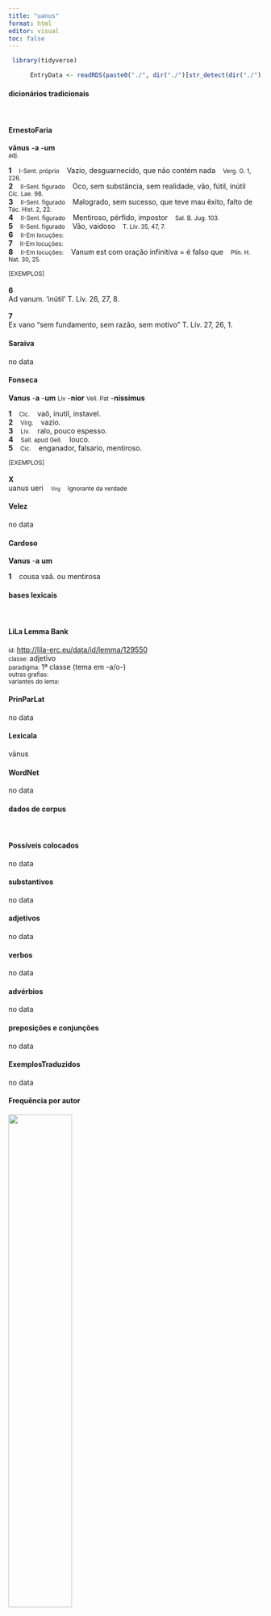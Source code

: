 ```yaml
---
title: "uanus"
format: html
editor: visual
toc: false
---
```



```r
 library(tidyverse) 

      EntryData <- readRDS(paste0("./", dir("./")[str_detect(dir("./"), "_xx117-97-110-117-115xx_.rds")]))

```


#### dicionários tradicionais

&emsp;




::: panel-tabset

#### ErnestoFaria

<b>vānus</b> <b>-a</b> <b>-um</b> <br> <small>adj.</small> <br> <small></small>   <p> <b>1</b> &ensp; <small>I-Sent. próprio</small> &ensp; Vazio, desguarnecido, que não contém nada &ensp; <small>Verg. G. 1, 226.</small> <br> <b>2</b> &ensp; <small>II-Senl. figurado</small> &ensp; Oco, sem substância, sem realidade, vão, fútil, inútil &ensp; <small>Cíc. Lae. 98.</small> <br> <b>3</b> &ensp; <small>II-Senl. figurado</small> &ensp; Malogrado, sem sucesso, que teve mau êxito, falto de &ensp; <small>Tác. Hist. 2, 22.</small> <br> <b>4</b> &ensp; <small>II-Senl. figurado</small> &ensp; Mentiroso, pérfido, impostor &ensp; <small>Sal. B. Jug. 103.</small> <br> <b>5</b> &ensp; <small>II-Senl. figurado</small> &ensp; Vão, vaidoso &ensp; <small>T. Lív. 35, 47, 7.</small> <br> <b>6</b> &ensp; <small>II-Em locuções:</small> &ensp; <small></small> <br> <b>7</b> &ensp; <small>II-Em locuções:</small> &ensp; <small></small> <br> <b>8</b> &ensp; <small>II-Em locuções:</small> &ensp; Vanum est com oração infinitiva = é falso que &ensp; <small>Plín. H. Nat. 30, 25.</small> </p>   <p><small>[EXEMPLOS]</small><br> <br><b>6</b><br>Ad vanum. ‘inútil’ T. Lív. 26, 27, 8. <br> <br><b>7</b><br>Ex vano “sem fundamento, sem razão, sem motivo” T. Lív. 27, 26, 1. </p>




#### Saraiva

no data




#### Fonseca

<b>Vanus</b> -<b>a</b> -<b>um</b> <small>Liv</small> -<b>nior</b> <small>Vell. Pat</small> -<b>nissimus</b>   <p> <b>1</b> &ensp; <small>Cic.</small> &ensp; vaõ, inutil, instavel. <br> <b>2</b> &ensp; <small>Virg.</small> &ensp; vazio. <br> <b>3</b> &ensp; <small>Liv.</small> &ensp; ralo, pouco espesso. <br> <b>4</b> &ensp; <small>Sall. apud Gell.</small> &ensp; louco. <br> <b>5</b> &ensp; <small>Cic.</small> &ensp; enganador, falsario, mentiroso. </p>   <p><small>[EXEMPLOS]</small><br> <br><b>X</b><br>uanus ueri &ensp; <small><small>Virg</small></small> &ensp; <small>Ignorante da verdade</small> </p>




#### Velez

no data




#### Cardoso

<b>Vanus</b> -<b>a</b> <b>um</b>   <p> <b>1</b> &ensp; cousa vaã. ou mentirosa </p>


:::



#### bases lexicais

&emsp;






::: panel-tabset

#### LiLa Lemma Bank

<small> id: </small> <a href=' http://lila-erc.eu/data/id/lemma/129550 ' target="_blank"> http://lila-erc.eu/data/id/lemma/129550 </a> <br>
<small> classe: </small> adjetivo    <br>
<small> paradigma: </small> 1ª classe (tema em -a/o-) <br>
<small> outras grafias: </small>  <br>
<small> variantes do lema: </small>  <br>





#### PrinParLat

no data




#### Lexicala

vānus




#### WordNet

no data


:::



#### dados de corpus

&emsp;




::: panel-tabset

#### Possíveis colocados

no data




#### substantivos

no data




#### adjetivos

no data




#### verbos

no data




#### advérbios

no data




#### preposições e conjunções

no data


:::



::: panel-tabset

#### ExemplosTraduzidos

no data




#### Frequência por autor

![](./Media/barchart__xx117-97-110-117-115xx__lemma_BY_author_Frequencies.webp){width=50% fig-alt='This charts plots the frequency of lemma by author_Frequencies. The Phaedrus subcorpus registers the highest normalized frequency, with the value of 4.55 and an absolute frequency of 3. The Tacitus subcorpus follows, with a normalized frequency of 0 and an absolute frequency of 0. the subcorpus with the least normalized frequency is Caesar with the normalized value of 0 and an absolute freqeuncy of 0. here are all the values: subcorpus: Caesar ; normalized frequency: 0 ; absolute frequency: 0. subcorpus: Cicero ; normalized frequency: 1 ; absolute frequency: 0.0622959806633276. subcorpus: Horatius ; normalized frequency: 2 ; absolute frequency: 1.77604120415594. subcorpus: Ovidius ; normalized frequency: 0 ; absolute frequency: 0. subcorpus: Phaedrus ; normalized frequency: 3 ; absolute frequency: 4.5544253833308. subcorpus: Sallustius ; normalized frequency: 2 ; absolute frequency: 1.85511548093869. subcorpus: Seneca ; normalized frequency: 13 ; absolute frequency: 2.4262331796719. subcorpus: Suetonius ; normalized frequency: 0 ; absolute frequency: 0. subcorpus: Tacitus ; normalized frequency: 0 ; absolute frequency: 0. subcorpus: Vergilius ; normalized frequency: 2 ; absolute frequency: 3.86100386100386. subcorpus: Hieronymus ; normalized frequency: 1 ; absolute frequency: 2.24668613794653'}




#### Frequência por gênero

![](./Media/barchart__xx117-97-110-117-115xx__lemma_BY_genre_Frequencies.webp){width=50% fig-alt='This charts plots the frequency of lemma by genre_Frequencies. The Poesia.épica subcorpus registers the highest normalized frequency, with the value of 3.86 and an absolute frequency of 2. The Poesia.didática subcorpus follows, with a normalized frequency of 2.54 and an absolute frequency of 3. the subcorpus with the least normalized frequency is Prosa.oratória with the normalized value of 0 and an absolute freqeuncy of 0. here are all the values: subcorpus: Prosa.histórica ; normalized frequency: 2 ; absolute frequency: 0.486866768908688. subcorpus: Prosa.filosófica ; normalized frequency: 13 ; absolute frequency: 2.14164511293059. subcorpus: Prosa.oratória ; normalized frequency: 0 ; absolute frequency: 0. subcorpus: Prosa.epistolográfica ; normalized frequency: 0 ; absolute frequency: 0. subcorpus: Poesia.lírica ; normalized frequency: 2 ; absolute frequency: 1.68251030537562. subcorpus: Poesia.didática ; normalized frequency: 3 ; absolute frequency: 2.54474510136568. subcorpus: Poesia.trágica ; normalized frequency: 1 ; absolute frequency: 0.868658790826963. subcorpus: Poesia.épica ; normalized frequency: 2 ; absolute frequency: 3.86100386100386. subcorpus: Prosa.ficcional ; normalized frequency: 1 ; absolute frequency: 2.24668613794653'}




#### Frequência por século

![](./Media/barchart__xx117-97-110-117-115xx__lemma_BY_period_Frequencies.webp){width=50% fig-alt='This charts plots the frequency of lemma by period_Frequencies. The I.d.C. subcorpus registers the highest normalized frequency, with the value of 2.45 and an absolute frequency of 16. The II.d.C. subcorpus follows, with a normalized frequency of 0 and an absolute frequency of 0. the subcorpus with the least normalized frequency is II.d.C. with the normalized value of 0 and an absolute freqeuncy of 0. here are all the values: subcorpus: I.a.C. ; normalized frequency: 7 ; absolute frequency: 0.3258087037468. subcorpus: I.d.C. ; normalized frequency: 16 ; absolute frequency: 2.44760593544439. subcorpus: II.d.C. ; normalized frequency: 0 ; absolute frequency: 0. subcorpus: IV.d.C. ; normalized frequency: 1 ; absolute frequency: 2.24668613794653'}


:::

